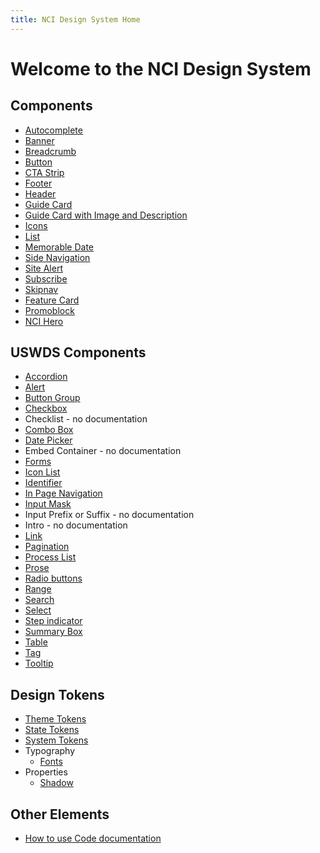 ```yaml
---
title: NCI Design System Home
---
```


# Welcome to the NCI Design System

## Components

- [Autocomplete](./components/autocomplete)
- [Banner](./components/banner)
- [Breadcrumb](./components/breadcrumb)
- [Button](./components/button)
- [CTA Strip](./components/cta-strip)
- [Footer](./components/footer)
- [Header](./components/header)
- [Guide Card](./components/guide-card-row)
- [Guide Card with Image and Description](./components/guide-card-with-image-and-description)
- [Icons](./components/icons)
- [List](./components/list)
- [Memorable Date](./components/memorable-date)
- [Side Navigation](./components/sidenav)
- [Site Alert](./components/site-alert)
- [Subscribe](./components/subscribe)
- [Skipnav](./components/skipnav)
- [Feature Card](./components/feature-card)
- [Promoblock](./components/promoblock)
- [NCI Hero](./components/nci-hero)

## USWDS Components

- [Accordion](https://designsystem.digital.gov/components/accordion/)
- [Alert](https://designsystem.digital.gov/components/alert/)
- [Button Group](https://designsystem.digital.gov/components/button-group/)
- [Checkbox](https://designsystem.digital.gov/components/checkbox/)
- Checklist - no documentation
- [Combo Box](https://designsystem.digital.gov/components/combo-box/)
- [Date Picker](https://designsystem.digital.gov/components/date-picker/)
- Embed Container - no documentation
- [Forms](https://designsystem.digital.gov/components/form/)
- [Icon List](https://designsystem.digital.gov/components/icon-list/)
- [Identifier](https://designsystem.digital.gov/components/identifier/)
- [In Page Navigation](https://designsystem.digital.gov/components/in-page-navigation/)
- [Input Mask](https://designsystem.digital.gov/components/input-mask/)
- Input Prefix or Suffix - no documentation
- Intro - no documentation
- [Link](https://designsystem.digital.gov/components/link/)
- [Pagination](https://designsystem.digital.gov/components/pagination/)
- [Process List](https://designsystem.digital.gov/components/process-list/)
- [Prose](https://designsystem.digital.gov/components/prose/)
- [Radio buttons](https://designsystem.digital.gov/components/radio-buttons/)
- [Range](https://designsystem.digital.gov/components/range-slider/)
- [Search](https://designsystem.digital.gov/components/search/)
- [Select](https://designsystem.digital.gov/components/select/)
- [Step indicator](https://designsystem.digital.gov/components/step-indicator/)
- [Summary Box](https://designsystem.digital.gov/components/summary-box/)
- [Table](https://designsystem.digital.gov/components/table/)
- [Tag](https://designsystem.digital.gov/components/tag/)
- [Tooltip](https://designsystem.digital.gov/components/tooltip/)

## Design Tokens

- [Theme Tokens](./design-tokens/theme-tokens)
- [State Tokens](./design-tokens/state-tokens)
- [System Tokens](./design-tokens/system-tokens)
- Typography
  - [Fonts](./design-tokens/typography/fonts)
- Properties
  - [Shadow](./design-tokens/properties/shadow)

## Other Elements

- [How to use Code documentation](./about/development/code-examples)

